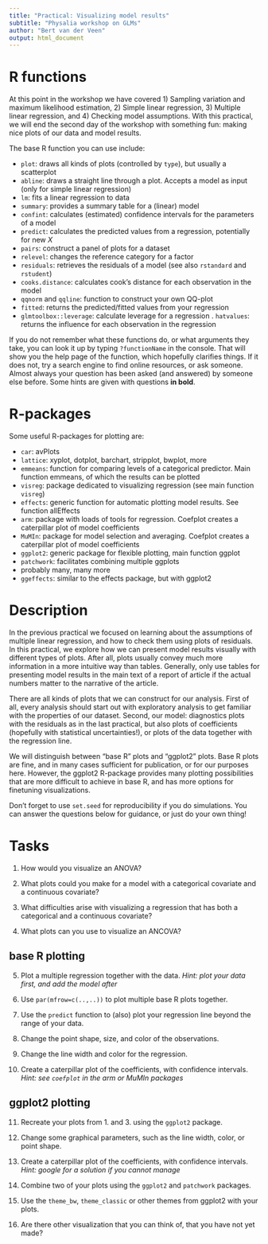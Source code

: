 ```yaml
---
title: "Practical: Visualizing model results"
subtitle: "Physalia workshop on GLMs"
author: "Bert van der Veen"
output: html_document
---
```


# R functions

At this point in the workshop we have covered 1) Sampling variation and maximum likelihood estimation, 2) Simple linear regression, 3) Multiple linear regression, and 4) Checking model assumptions. With this practical, we will end the second day of the workshop with something fun: making nice plots of our data and model results. 

The base R function you can use include:

- `plot`: draws all kinds of plots (controlled by `type`), but usually a scatterplot
- `abline`: draws a straight line through a plot. Accepts a model as input (only for simple linear regression)
- `lm`: fits a linear regression to data
- `summary`: provides a summary table for a (linear) model
- `confint`: calculates (estimated) confidence intervals for the parameters of a model
- `predict`: calculates the predicted values from a regression, potentially for new $X$
- `pairs`: construct a panel of plots for a dataset
- `relevel`: changes the reference category for a factor
- `residuals`: retrieves the residuals of a model (see also `rstandard` and `rstudent`)
- `cooks.distance`: calculates cook's distance for each observation in the model
- `qqnorm` and `qqline`: function to construct your own QQ-plot
- `fitted`: returns the predicted/fitted values from your regression
- `glmtoolbox::leverage`: calculate leverage for a regression
. `hatvalues`: returns the influence for each observation in the regression  

If you do not remember what these functions do, or what arguments they take, you can look it up by typing `?functionName` in the console. That will show you the help page of the function, which hopefully clarifies things. If it does not, try a search engine to find online resources, or ask someone. Almost always your question has been asked (and answered) by someone else before. Some hints are given with questions **in bold**.

# R-packages

Some useful R-packages for plotting are:

- `car`: avPlots
- `lattice`: xyplot, dotplot, barchart, stripplot, bwplot, more
- `emmeans`: function for comparing levels of a categorical predictor. Main function emmeans, of which the results  can be plotted
- `visreg`: package dedicated to visualizing regression (see main function `visreg`)
- `effects`: generic function for automatic plotting model results. See function allEffects
- `arm`: package with loads of tools for regression. Coefplot creates a caterpillar plot of model coefficients
- `MuMIn`: package for model selection and averaging. Coefplot creates a caterpillar plot of model coefficients
- `ggplot2`: generic package for flexible plotting, main function ggplot
- `patchwork`: facilitates combining multiple ggplots
- probably many, many more
- `ggeffects`: similar to the effects package, but with ggplot2

# Description

In the previous practical we focused on learning about the assumptions of multiple linear regression, and how to check them using plots of residuals. In this practical, we explore how we can present model results visually with different types of plots. After all, plots usually convey much more information in a more intuitive way than tables. Generally, only use tables for presenting model results in the main text of a report of article if the actual numbers matter to the narrative of the article.

There are all kinds of plots that we can construct for our analysis. First of all, every analysis should start out with exploratory analysis to get familiar with the properties of our dataset. Second, our model: diagnostics plots with the residuals as in the last practical, but also plots of coefficients (hopefully with statistical uncertainties!), or plots of the data together with the regression line.

We will distinguish between "base R" plots and "ggplot2" plots. Base R plots are fine, and in many cases sufficient for publication, or for our purposes here. However, the ggplot2 R-package provides many plotting possibilities that are more difficult to achieve in base R, and has more options for finetuning visualizations.

Don't forget to use `set.seed` for reproducibility if you do simulations. You can answer the questions below for guidance, or just do your own thing!

# Tasks

1. How would you visualize an ANOVA?

2. What plots could you make for a model with a categorical covariate and a continuous covariate?

3. What difficulties arise with visualizing a regression that has both a categorical and a continuous covariate?

4. What plots can you use to visualize an ANCOVA?

## base R plotting

5. Plot a multiple regression together with the data. *Hint: plot your data first, and add the model after*

6. Use `par(mfrow=c(..,..))` to plot multiple base R plots together.

7. Use the `predict` function to (also) plot your regression line beyond the range of your data.

8. Change the point shape, size, and color of the observations.

9. Change the line width and color for the regression.

10. Create a caterpillar plot of the coefficients, with confidence intervals. *Hint: see `coefplot` in the arm or MuMIn packages*

## ggplot2 plotting

11. Recreate your plots from 1. and 3. using the `ggplot2` package.

12. Change some graphical parameters, such as the line width, color, or point shape.

13. Create a caterpillar plot of the coefficients, with confidence intervals. *Hint: google for a solution if you cannot manage*

14. Combine two of your plots using the `ggplot2` and `patchwork` packages.

15. Use the `theme_bw`, `theme_classic` or other themes from ggplot2 with your plots.

16. Are there other visualization that you can think of, that you have not yet made?